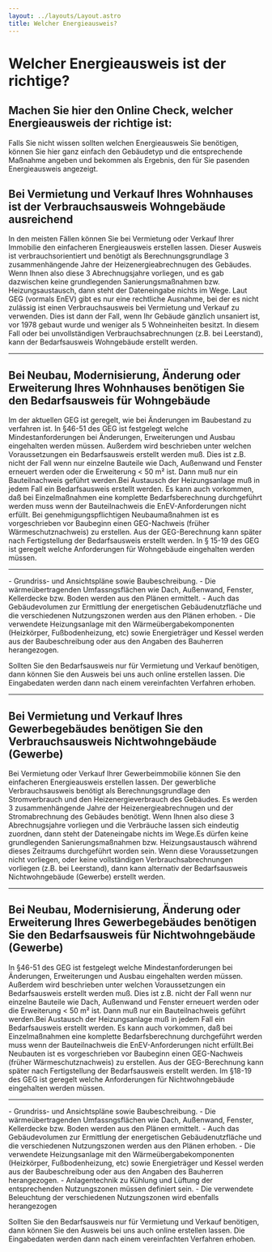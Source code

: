 ```yaml
---
layout: ../layouts/Layout.astro
title: Welcher Energieausweis?
---
```



# Welcher Energieausweis ist der richtige?

## Machen Sie hier den Online Check, welcher Energieausweis der richtige ist:

Falls Sie nicht wissen sollten welchen Energieausweis Sie benötigen, können Sie
hier ganz einfach den Gebäudetyp und die entsprechende Maßnahme angeben und
bekommen als Ergebnis, den für Sie pasenden Energieausweis angezeigt.

<Widget client:load />

## Bei Vermietung und Verkauf Ihres Wohnhauses ist der Verbrauchsausweis Wohngebäude ausreichend

In den meisten Fällen können Sie bei Vermietung oder Verkauf Ihrer Immobilie den
einfacheren Energieausweis erstellen lassen. Dieser Ausweis ist
verbrauchsorientiert und benötigt als Berechnungsgrundlage 3 zusammenhängende
Jahre der Heizenergieabrechnugen des Gebäudes. Wenn Ihnen also diese 3
Abrechnugsjahre vorliegen, und es gab dazwischen keine grundlegenden
Sanierungsmaßnahmen bzw. Heizungsaustausch, dann steht der Dateneingabe nichts
im Wege. Laut GEG (vormals EnEV) gibt es nur eine rechtliche Ausnahme, bei der
es nicht zulässig ist einen Verbrauchsausweis bei Vermietung und Verkauf zu
verwenden. Dies ist dann der Fall, wenn Ihr Gebäude gänzlich unsaniert ist, vor
1978 gebaut wurde und weniger als 5 Wohneinheiten besitzt. In diesem Fall oder
bei unvollständigen Verbrauchsabrechnungen (z.B. bei Leerstand), kann der
Bedarfsausweis Wohngebäude erstellt werden.

---

## Bei Neubau, Modernisierung, Änderung oder Erweiterung Ihres Wohnhauses benötigen Sie den Bedarfsausweis für Wohngebäude

Im der aktuellen GEG ist geregelt, wie bei Änderungen im Baubestand zu verfahren
ist. In §46-51 des GEG ist festgelegt welche Mindestanforderungen bei
Änderungen, Erweiterungen und Ausbau eingehalten werden müssen. Außerdem wird
beschrieben unter welchen Voraussetzungen ein Bedarfsausweis erstellt werden
muß. Dies ist z.B. nicht der Fall wenn nur einzelne Bauteile wie Dach, Außenwand
und Fenster erneuert werden oder die Erweiterung < 50 m² ist. Dann muß nur ein
Bauteilnachweis geführt werden.Bei Austausch der Heizungsanlage muß in jedem
Fall ein Bedarfsausweis erstellt werden. Es kann auch vorkommen, daß bei
Einzelmaßnahmen eine komplette Bedarfsberechnung durchgeführt werden muss wenn
der Bauteilnachweis die EnEV-Anforderungen nicht erfüllt. Bei
genehmigungspflichtigen Neubaumaßnahmen ist es vorgeschrieben vor Baubeginn
einen GEG-Nachweis (früher Wärmeschutznachweis) zu erstellen. Aus der
GEG-Berechnung kann später nach Fertigstellung der Bedarfsausweis erstellt
werden. In § 15-19 des GEG ist geregelt welche Anforderungen für Wohngebäude
eingehalten werden müssen.

---

<BoxWithHeading heading="Folgende Dokumente und Informationen werden für den Bedarfsausweis benötigt:">
- Grundriss- und Ansichtspläne sowie Baubeschreibung.
- Die wärmeübertragenden Umfassngsflächen wie Dach, Außenwand, Fenster,
			Kellerdecke bzw. Boden werden aus den Plänen ermittelt.
- Auch das Gebäudevolumen zur Ermittlung der energetischen Gebäudenutzfläche und die
			verschiedenen Nutzungszonen werden aus den Plänen erhoben.
- Die verwendete Heizungsanlage mit den Wärmeübergabekomponenten (Heizkörper,
			Fußbodenheizung, etc) sowie Energieträger und Kessel werden aus der Baubeschreibung oder
			aus den Angaben des Bauherren herangezogen.
</BoxWithHeading>

Sollten Sie den Bedarfsausweis nur für Vermietung und Verkauf benötigen, dann
können Sie den Ausweis bei uns auch online erstellen lassen. Die Eingabedaten
werden dann nach einem vereinfachten Verfahren erhoben.

---

## Bei Vermietung und Verkauf Ihres Gewerbegebäudes benötigen Sie den Verbrauchsausweis Nichtwohngebäude (Gewerbe)

Bei Vermietung oder Verkauf Ihrer Gewerbeimmobilie können Sie den einfacheren
Energieausweis erstellen lassen. Der gewerbliche Verbrauchsausweis benötigt als
Berechnungsgrundlage den Stromverbrauch und den Heizenergieverbrauch des
Gebäudes. Es werden 3 zusammenhängende Jahre der Heizenergieabrechnugen und der
Stromabrechnung des Gebäudes benötigt. Wenn Ihnen also diese 3 Abrechnugsjahre
vorliegen und die Verbräuche lassen sich eindeutig zuordnen, dann steht der
Dateneingabe nichts im Wege.Es dürfen keine grundlegenden Sanierungsmaßnahmen
bzw. Heizungsaustausch während dieses Zeitraums durchgeführt worden sein. Wenn
diese Voraussetzungen nicht vorliegen, oder keine vollständigen
Verbrauchsabrechnungen vorliegen (z.B. bei Leerstand), dann kann alternativ der
Bedarfsausweis Nichtwohngebäude (Gewerbe) erstellt werden.

---

## Bei Neubau, Modernisierung, Änderung oder Erweiterung Ihres Gewerbegebäudes benötigen Sie den Bedarfsausweis für Nichtwohngebäude (Gewerbe)

In §46-51 des GEG ist festgelegt welche Mindestanforderungen bei Änderungen,
Erweiterungen und Ausbau eingehalten werden müssen. Außerdem wird beschrieben
unter welchen Voraussetzungen ein Bedarfsausweis erstellt werden muß. Dies ist
z.B. nicht der Fall wenn nur einzelne Bauteile wie Dach, Außenwand und Fenster
erneuert werden oder die Erweiterung < 50 m² ist. Dann muß nur ein
Bauteilnachweis geführt werden.Bei Austausch der Heizungsanlage muß in jedem
Fall ein Bedarfsausweis erstellt werden. Es kann auch vorkommen, daß bei
Einzelmaßnahmen eine komplette Bedarfsberechnung durchgeführt werden muss wenn
der Bauteilnachweis die EnEV-Anforderungen nicht erfüllt.Bei Neubauten ist es
vorgeschrieben vor Baubeginn einen GEG-Nachweis (früher Wärmeschutznachweis) zu
erstellen. Aus der GEG-Berechnung kann später nach Fertigstellung der
Bedarfsausweis erstellt werden. Im §18-19 des GEG ist geregelt welche
Anforderungen für Nichtwohngebäude eingehalten werden müssen.

---

<BoxWithHeading heading="Folgende Dokumente und Informationen werden für den Bedarfsausweis benötigt:">
- Grundriss- und Ansichtspläne sowie Baubeschreibung.
- Die wärmeübertragenden Umfassngsflächen wie Dach, Außenwand, Fenster,
  Kellerdecke bzw. Boden werden aus den Plänen ermittelt.
- Auch das Gebäudevolumen zur Ermittlung der energetischen Gebäudenutzfläche und
  die verschiedenen Nutzungszonen werden aus den Plänen erhoben.
- Die verwendete Heizungsanlage mit den Wärmeübergabekomponenten (Heizkörper,
  Fußbodenheizung, etc) sowie Energieträger und Kessel werden aus der
  Baubeschreibung oder aus den Angaben des Bauherren herangezogen.
- Anlagentechnik zu Kühlung und Lüftung der entsprechenden Nutzungszonen müssen
  definiert sein.
- Die verwendete Beleuchtung der verschiedenen Nutzungszonen wird ebenfalls
herangezogen
</BoxWithHeading>

Sollten Sie den Bedarfsausweis nur für Vermietung und Verkauf benötigen, dann
können Sie den Ausweis bei uns auch online erstellen lassen. Die Eingabedaten
werden dann nach einem vereinfachten Verfahren erhoben.
